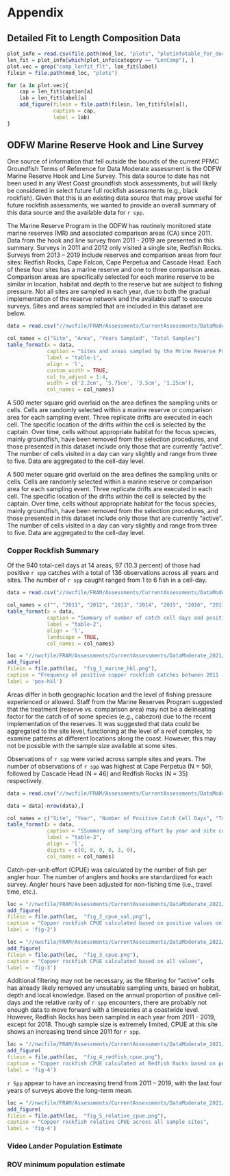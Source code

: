 \clearpage

# Appendix 

## Detailed Fit to Length Composition Data 


```r
plot_info = read.csv(file.path(mod_loc, "plots", "plotinfotable_for_doc.csv"))
len_fit = plot_info[which(plot_info$category == "LenComp"), ]
plot.vec = grep("comp_lenfit_flt", len_fit$label)
filein = file.path(mod_loc, "plots")

for (a in plot.vec){
	cap = len_fit$caption[a]
	lab = len_fit$label[a]
	add_figure(filein = file.path(filein, len_fit$file[a]), 
			   caption = cap, 
			   label = lab)
}

```

\clearpage


## ODFW Marine Reserve Hook and Line Survey

One source of information that fell outside the bounds of the current PFMC Groundfish Terms of Reference for Data Moderate assessment is the ODFW Marine Reserve Hook and Line Survey.  This data source to date has not been used in any West Coast groundfish stock assessments, but will likely be considered in select future full rockfish assessments (e.g., black rockfish). Given that this is an existing data source that may prove useful for future rockfish assessments, we wanted to provide an overall summary of this data source and the available data for `r spp`.

The Marine Reserve Program in the ODFW has routinely monitored state marine reserves (MR) and associated comparison areas (CA) since 2011.  Data from the hook and line survey from 2011 - 2019 are presented in this summary.  Surveys in 2011 and 2012 only visited a single site, Redfish Rocks.  Surveys from 2013 – 2019 include reserves and comparison areas from four sites: Redfish Rocks, Cape Falcon, Cape Perpetua and Cascade Head.  Each of these four sites has a marine reserve and one to three comparison areas.  Comparison areas are specifically selected for each marine reserve to be similar in location, habitat and depth to the reserve but are subject to fishing pressure.  Not all sites are sampled in each year, due to both the gradual implementation of the reserve network and the available staff to execute surveys.  Sites and areas sampled that are included in this dataset are below.  


```r
data = read.csv("//nwcfile/FRAM/Assessments/CurrentAssessments/DataModerate_2021/copper_rockfish/write_up/or/table_1_sample_info.csv")

col_names = c("Site", "Area", "Years Sampled", "Total Samples")
table_format(x = data,
             caption = "Sites and areas sampled by the Mrine Reserve Program hook and line survey.",
             label = "table-1",
             align = 'l',
             custom_width = TRUE,
             col_to_adjust = 1:4,
             width = c('2.2cm', '5.75cm', '3.5cm', '1.25cm'),
             col_names = col_names)
```

A 500 meter square grid overlaid on the area defines the sampling units or cells. Cells are randomly selected within a marine reserve or comparison area for each sampling event.  Three replicate drifts are executed in each cell. The specific location of the drifts within the cell is selected by the captain. Over time, cells without appropriate habitat for the focus species, mainly groundfish, have been removed from the selection procedures, and those presented in this dataset include only those that are currently "active".  The number of cells visited in a day can vary slightly and range from three to five.  Data are aggregated to the cell-day level.


A 500 meter square grid overlaid on the area defines the sampling units or cells. Cells are randomly selected within a marine reserve or comparison area for each sampling event.  Three replicate drifts are executed in each cell. The specific location of the drifts within the cell is selected by the captain. Over time, cells without appropriate habitat for the focus species, mainly groundfish, have been removed from the selection procedures, and those presented in this dataset include only those that are currently "active".  The number of cells visited in a day can vary slightly and range from three to five.  Data are aggregated to the cell-day level.

### Copper Rockfish Summary   

Of the 940 total-cell days at 14 areas, 97 (10.3 percent) of those had positive `r spp` catches with a total of 136 observations across all years and sites. The number of `r spp` caught ranged from 1 to 6 fish in a cell-day. 

```r
data = read.csv("//nwcfile/FRAM/Assessments/CurrentAssessments/DataModerate_2021/copper_rockfish/write_up/or/table_2_marine_hkl.csv")

col_names = c("", "2011", "2012", "2013", "2014", "2015", "2016", "2017", "2018", "2019", "Total")
table_format(x = data,
             caption = "Summary of number of catch cell days and positive observations of copper rockfish.",
             label = "table-2",
             align = 'l',
             landscape = TRUE,
             col_names = col_names)
```

```r
loc = "//nwcfile/FRAM/Assessments/CurrentAssessments/DataModerate_2021/copper_rockfish/write_up/or"
add_figure(
filein = file.path(loc,  "fig_1_marine_hkl.png"), 
caption = "Frequency of positive copper rockfish catches between 2011 - 2019",
label = 'pos-hkl')
```

Areas  differ in both geographic location and the level of fishing pressure experienced or allowed. Staff from the Marine Reserves Program suggested that the treatment (reserve vs. comparison area) may not be a delineating factor for the catch of of some species (e.g., cabezon) due to the recent implementation of the reserves.  It was suggested that data could be aggregated to the site level, functioning at the level of a reef complex, to examine patterns at different locations along the coast.  However, this may not be possible with the sample size available at some sites.

Observations of `r spp` were varied across sample sites and years.  The number of observations of `r spp` was highest at Cape Perpetua (N = 50), followed by Cascade Head (N = 46) and Redfish Rocks (N = 35) respectively.  

```r
data = read.csv("//nwcfile/FRAM/Assessments/CurrentAssessments/DataModerate_2021/copper_rockfish/write_up/or/table_3_data.csv")

data = data[-nrow(data),]

col_names = c("Site", "Year", "Number of Positive Catch Cell Days", "Total Cell Days", "Proportion of Positives", "Total Number of Copper Rockfish Caught")
table_format(x = data,
             caption = "SSummary of sampling effort by year and site combined with the positive observations of copper rockfish.",
             label = "table-3",
             align = 'l',
             digits = c(0, 0, 0, 0, 3, 0), 
             col_names = col_names)
```


Catch-per-unit-effort (CPUE) was calculated by the number of fish per angler hour. The number of anglers and hooks are standardized for each survey. Angler hours have been adjusted for non-fishing time (i.e., travel time, etc.).

```r
loc = "//nwcfile/FRAM/Assessments/CurrentAssessments/DataModerate_2021/copper_rockfish/write_up/or"
add_figure(
filein = file.path(loc,  "fig_2_cpue_val.png"), 
caption = "Copper rockfish CPUE calculated based on positive values only",
label = 'fig-2')
```

```r
loc = "//nwcfile/FRAM/Assessments/CurrentAssessments/DataModerate_2021/copper_rockfish/write_up/or"
add_figure(
filein = file.path(loc,  "fig_3_cpue.png"), 
caption = "Copper rockfish CPUE calculated based on all values",
label = 'fig-3')
```

Additional filtering may not be necessary, as the filtering for "active" cells has already likely removed any unsuitable sampling units, based on habitat, depth and local knowledge.  Based on the annual proportion of positive cell-days and the relative rarity of `r spp` encounters, there are probably not enough data to move forward with a timeseries at a coastwide level.  However, Redfish Rocks has been sampled in each year from 2011 - 2019, except for 2018. Though sample size is extremely limited, CPUE at this site shows an increasing trend since 2011 for `r spp`.


```r
loc = "//nwcfile/FRAM/Assessments/CurrentAssessments/DataModerate_2021/copper_rockfish/write_up/or"
add_figure(
filein = file.path(loc,  "fig_4_redfish_cpue.png"), 
caption = "Copper rockfish CPUE calculated at Redfish Rocks based on postive values only",
label = 'fig-4')
```

`r Spp` appear to have an increasing trend from 2011 – 2019, with the last four years of surveys above the long-term mean. 


```r
loc = "//nwcfile/FRAM/Assessments/CurrentAssessments/DataModerate_2021/copper_rockfish/write_up/or"
add_figure(
filein = file.path(loc,  "fig_5_relative_cpue.png"), 
caption = "Copper rockfish relative CPUE across all sample sites",
label = 'fig-4')
```

### Video Lander Population Estimate


### ROV minimum population estimate 
